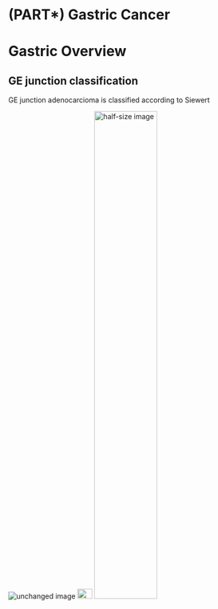 # (PART\*) Gastric Cancer {-}

# Gastric Overview

## GE junction classification

GE junction adenocarcioma is classified according to Siewert

![unchanged image](images/siewert.png)
![much-smaller image](images/siewert.png){#id .class width=30 height=20px}
![half-size image](images/siewert.png){#id .class width=50% height=50%}

